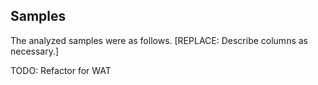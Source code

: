 ## Samples

The analyzed samples were as follows. [REPLACE: Describe columns as necessary.]

TODO: Refactor for WAT


<!-- ```{r include = FALSE} -->
<!--     if('drop' %in% colnames(targets)) { -->
<!--         targets = subset(targets, select = -c(Sample_Name, Sample_Plate, Sample_Group, Pool_ID, Basename, filenames, drop)) -->
<!--         targets = targets[order(targets$Sample.ID), ] -->
<!--     } else { -->
<!--         targets = subset(targets, select = -c(Sample_Name, Sample_Plate, Sample_Group, Pool_ID, Basename, filenames)) -->
<!--         targets = targets[order(targets$Sample.ID), ] -->
<!--     } -->
<!--     samples_kable = kable(targets, row.names = FALSE, format.args = list(big.mark = ',', scientific = FALSE)) %>% -->
<!--         kable_styling(bootstrap_options = c('striped', 'condensed')) %>% -->
<!--         scroll_box(width = '100%', height = '600px') -->
<!-- ``` -->



<!-- ```{r eval = TRUE, echo = FALSE, results = 'asis', message = FALSE} -->
<!--     cat(samples_kable) -->
<!-- ``` -->

